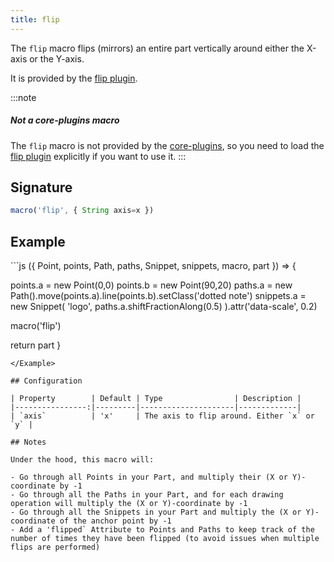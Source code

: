 ```yaml
---
title: flip
---
```


The `flip` macro flips (mirrors) an entire part vertically around either the
X-axis or the Y-axis.

It is provided by the [flip plugin](/reference/plugins/flip).

:::note
##### Not a core-plugins macro

The `flip` macro is not provided by the [core-plugins](/reference/plugins/core),
so you need to load the [flip plugin](/reference/plugins/flip) explicitly
if you want to use it.
:::

## Signature

```js
macro('flip', { String axis=x })
```

## Example

<Example caption="Example of the flip macro">
```js
({ Point, points, Path, paths, Snippet, snippets, macro, part }) => {

  points.a = new Point(0,0)
  points.b = new Point(90,20)
  paths.a = new Path().move(points.a).line(points.b).setClass('dotted note')
  snippets.a = new Snippet(
    'logo', 
    paths.a.shiftFractionAlong(0.5)
  ).attr('data-scale', 0.2)

  macro('flip')
  
  return part
}
```
</Example>

## Configuration

| Property        | Default | Type                | Description |
|----------------:|---------|---------------------|-------------|
| `axis`          | 'x'     | The axis to flip around. Either `x` or `y` |

## Notes

Under the hood, this macro will:

- Go through all Points in your Part, and multiply their (X or Y)-coordinate by -1
- Go through all the Paths in your Part, and for each drawing operation will multiply the (X or Y)-coordinate by -1
- Go through all the Snippets in your Part and multiply the (X or Y)-coordinate of the anchor point by -1
- Add a 'flipped` Attribute to Points and Paths to keep track of the number of times they have been flipped (to avoid issues when multiple flips are performed)
